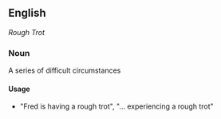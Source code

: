 ==English==
''Rough Trot''
===Noun===
A series of difficult circumstances

====Usage====
*"Fred is having a rough trot", "... experiencing a rough trot"
{{cat|idioms}}